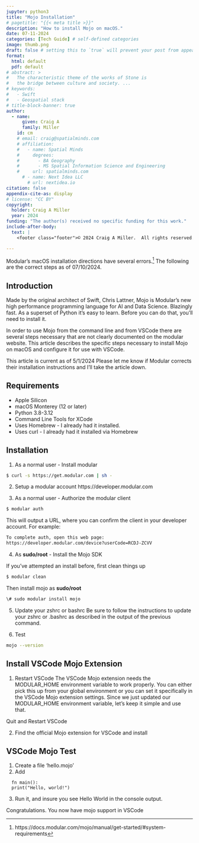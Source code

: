 ```yaml
---
jupyter: python3
title: "Mojo Installation"
# pagetitle: "{{< meta title >}}"
description: "How to install Mojo on macOS."
date: 07-11-2024
categories: [Tech Guide] # self-defined categories
image: thumb.png
draft: false # setting this to `true` will prevent your post from appearing on your listing page until you're ready!
format:
  html: default
  pdf: default
# abstract: >
#   The characteristic theme of the works of Stone is
#   the bridge between culture and society. ...
# keywords:
#   - Swift
#   - Geospatial stack
# title-block-banner: true
author:
  - name:
      given: Craig A
      family: Miller
    id: cm
    # email: craig@spatialminds.com
    # affiliation:
    #   - name: Spatial Minds
    #     degrees:
    #       - BA Geography
    #       - MS Spatial Information Science and Engineering
    #     url: spatialminds.com
      # - name: Next Idea LLC
        # url: nextidea.io
citation: false
appendix-cite-as: display
# license: "CC BY"
copyright:
  holder: Craig A Miller
  year: 2024
funding: "The author(s) received no specific funding for this work."
include-after-body:
  text: |
    <footer class="footer">© 2024 Craig A Miller.  All rights reserved.</footer>

---
```

Modular's macOS installation directions have several errors.[^1]  The following are the correct steps as of 07/10/2024.

[^1]: https://docs.modular.com/mojo/manual/get-started/#system-requirements


## Introduction
Made by the original architect of Swift, Chris Lattner, Mojo is Modular's new high performance programming language for AI and Data Science.  Blazingly fast.  As a superset of Python it's easy to learn. Before you can do that, you'll need to install it.

In order to use Mojo from the command line and from VSCode there are several steps necessary that are not clearly documented on the modular website.  This article describes the specific steps necessary to install Mojo on macOS and configure it for use with VSCode.

::: {.callout-note}
This article is current as of 5/1/2024
Please let me know if Modular corrects their installation instructions and I'll take the article down.
:::

## Requirements
- Apple Silicon
- macOS Monterey (12 or later)
- Python 3.8-3.12
- Command Line Tools for XCode
- Uses Homebrew - I already had it installed.
- Uses curl - I already had it installed via Homebrew

## Installation
1.  As a normal user - Install modular

```zsh
$ curl -s https://get.modular.com | sh -
```

2.  Setup a modular account
https://developer.modular.com

3.  As a normal user - Authorize the modular client
```zsh
$ modular auth
```
This will output a URL, where you can confirm the client in your developer account.  For example:

```zsh
To complete auth, open this web page:
https://developer.modular.com/device?userCode=RCDJ-ZCVV
```

4. As **sudo/root** - Install the Mojo SDK

If you've attempted an install before, first clean things up

```zsh
$ modular clean
```

Then install mojo as **sudo/root**
```zsh
\# sudo modular install mojo
```

5. Update your zshrc or bashrc
Be sure to follow the instructions to update your zshrc or .bashrc as described in the output of the previous command.

6.  Test
```zsh
mojo --version
```

## Install VSCode Mojo Extension
1.  Restart VSCode
The VSCode Mojo extension needs the MODULAR_HOME environment variable to work properly.  You can either pick this up from your global environment or you can set it specifically in the VSCode Mojo extension settings.  Since we just updated our MODULAR_HOME environment variable, let's keep it simple and use that.

Quit and Restart VSCode

2.  Find the official Mojo extension for VSCode and install

## VSCode Mojo Test
1.  Create a file 'hello.mojo'
2.  Add

```mojo
  fn main():
  print("Hello, world!")
```

3. Run it, and insure you see Hello World in the console output.

Congratulations.  You now have mojo support in VSCode
